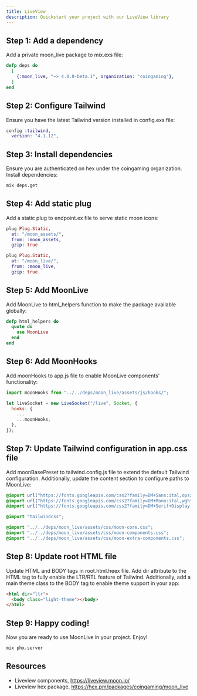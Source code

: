 ```yaml
---
title: LiveView
description: Quickstart your project with our LiveView library
---
```


## Step 1: Add a dependency

Add a private moon_live package to mix.exs file:

```elixir
defp deps do
  [
    {:moon_live, "~> 4.0.0-beta.1", organization: "coingaming"},
  ]
end
```

## Step 2: Configure Tailwind

Ensure you have the latest Tailwind version installed in config.exs file:

```elixir
config :tailwind,
  version: "4.1.12",
```

## Step 3: Install dependencies

Ensure you are authenticated on hex under the coingaming organization. Install dependencies:

```bash
mix deps.get
```

## Step 4: Add static plug

Add a static plug to endpoint.ex file to serve static moon icons:

```elixir
plug Plug.Static,
  at: "/moon_assets/",
  from: :moon_assets,
  gzip: true

plug Plug.Static,
  at: "/moon_live/",
  from: :moon_live,
  gzip: true
```

## Step 5: Add MoonLive

Add MoonLive to html_helpers function to make the package available globally:

```elixir
defp html_helpers do
  quote do
    use MoonLive
  end
end
```

## Step 6: Add MoonHooks

Add moonHooks to app.js file to enable MoonLive components' functionality:

```javascript
import moonHooks from "../../deps/moon_live/assets/js/hooks/";

let liveSocket = new LiveSocket("/live", Socket, {
  hooks: {
    ...
    ...moonHooks,
  },
});
```

## Step 7: Update Tailwind configuration in app.css file

Add moonBasePreset to tailwind.config.js file to extend the default Tailwind configuration. Additionally, update the content section to configure paths to MoonLive:

```css
@import url("https://fonts.googleapis.com/css2?family=DM+Sans:ital,opsz,wght@0,9..40,100..1000;1,9..40,100..1000&display=swap");
@import url("https://fonts.googleapis.com/css2?family=DM+Mono:ital,wght@0,300;0,400;0,500;1,300;1,400;1,500&display=swap");
@import url("https://fonts.googleapis.com/css2?family=DM+Serif+Display:ital@0;1&display=swap");

@import "tailwindcss";

@import "../../deps/moon_live/assets/css/moon-core.css";
@import "../../deps/moon_live/assets/css/moon-components.css";
@import "../../deps/moon_live/assets/css/moon-extra-components.css";
```

## Step 8: Update root HTML file

Update HTML and BODY tags in root.html.heex file. Add dir attribute to the HTML tag to fully enable the LTR/RTL feature of Tailwind. Additionally, add a main theme class to the BODY tag to enable theme support in your app:

```html
<html dir="ltr">
  <body class="light-theme"></body>
</html>
```

## Step 9: Happy coding!

Now you are ready to use MoonLive in your project. Enjoy!

```bash
mix phx.server
```

## Resources

- Liveview components, https://liveview.moon.io/
- Liveview hex package, https://hex.pm/packages/coingaming/moon_live
